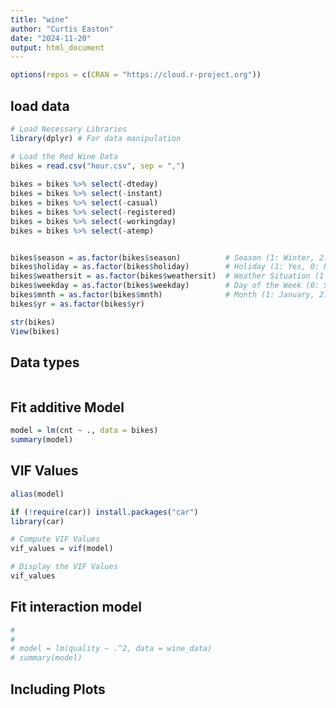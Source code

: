 ```yaml
---
title: "wine"
author: "Curtis Easton"
date: "2024-11-20"
output: html_document
---
```


```r

options(repos = c(CRAN = "https://cloud.r-project.org"))

```

## load data

```r

# Load Necessary Libraries
library(dplyr) # For data manipulation

# Load the Red Wine Data
bikes = read.csv("hour.csv", sep = ",")
    
bikes = bikes %>% select(-dteday)
bikes = bikes %>% select(-instant)
bikes = bikes %>% select(-casual)
bikes = bikes %>% select(-registered)
bikes = bikes %>% select(-workingday)
bikes = bikes %>% select(-atemp)


bikes$season = as.factor(bikes$season)          # Season (1: Winter, 2: Spring, etc.)
bikes$holiday = as.factor(bikes$holiday)        # Holiday (1: Yes, 0: No)
bikes$weathersit = as.factor(bikes$weathersit)  # Weather Situation (1 to 4)
bikes$weekday = as.factor(bikes$weekday)        # Day of the Week (0: Sunday, 1: Monday, etc.)
bikes$mnth = as.factor(bikes$mnth)              # Month (1: January, 2: February, etc.)
bikes$yr = as.factor(bikes$yr)   

str(bikes)
View(bikes)


```

## Data types


```r

```



## Fit additive Model

```r

model = lm(cnt ~ ., data = bikes)
summary(model)

```

## VIF Values


```r

alias(model)

if (!require(car)) install.packages("car")
library(car)

# Compute VIF Values
vif_values = vif(model)

# Display the VIF Values
vif_values


```

## Fit interaction model

```r
# 
# 
# model = lm(quality ~ .^2, data = wine_data)
# summary(model)


```

## Including Plots

